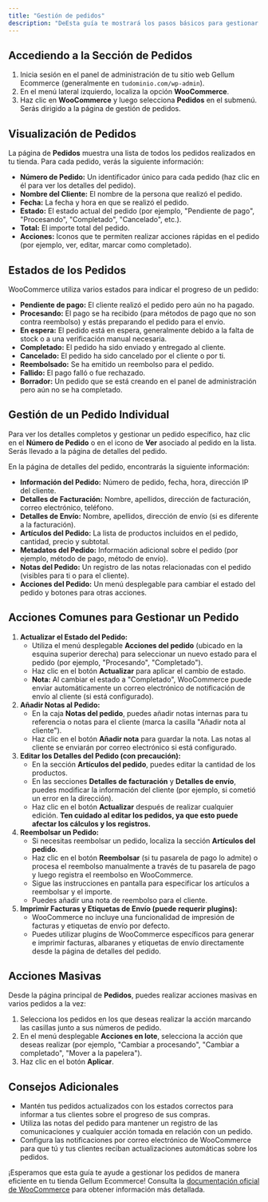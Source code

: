 ```yaml
---
title: "Gestión de pedidos"
description: "DeEsta guía te mostrará los pasos básicos para gestionar los pedidos de tus clientes en tu tienda Gellum Ecommerce, impulsada por WooCommerce.scription of your new file."
---
```


## Accediendo a la Sección de Pedidos

1. Inicia sesión en el panel de administración de tu sitio web Gellum Ecommerce (generalmente en `tudominio.com/wp-admin`).
2. En el menú lateral izquierdo, localiza la opción **WooCommerce**.
3. Haz clic en **WooCommerce** y luego selecciona **Pedidos** en el submenú. Serás dirigido a la página de gestión de pedidos.

## Visualización de Pedidos

La página de **Pedidos** muestra una lista de todos los pedidos realizados en tu tienda. Para cada pedido, verás la siguiente información:

- **Número de Pedido:** Un identificador único para cada pedido (haz clic en él para ver los detalles del pedido).
- **Nombre del Cliente:** El nombre de la persona que realizó el pedido.
- **Fecha:** La fecha y hora en que se realizó el pedido.
- **Estado:** El estado actual del pedido (por ejemplo, "Pendiente de pago", "Procesando", "Completado", "Cancelado", etc.).
- **Total:** El importe total del pedido.
- **Acciones:** Iconos que te permiten realizar acciones rápidas en el pedido (por ejemplo, ver, editar, marcar como completado).

## Estados de los Pedidos

WooCommerce utiliza varios estados para indicar el progreso de un pedido:

- **Pendiente de pago:** El cliente realizó el pedido pero aún no ha pagado.
- **Procesando:** El pago se ha recibido (para métodos de pago que no son contra reembolso) y estás preparando el pedido para el envío.
- **En espera:** El pedido está en espera, generalmente debido a la falta de stock o a una verificación manual necesaria.
- **Completado:** El pedido ha sido enviado y entregado al cliente.
- **Cancelado:** El pedido ha sido cancelado por el cliente o por ti.
- **Reembolsado:** Se ha emitido un reembolso para el pedido.
- **Fallido:** El pago falló o fue rechazado.
- **Borrador:** Un pedido que se está creando en el panel de administración pero aún no se ha completado.

## Gestión de un Pedido Individual

Para ver los detalles completos y gestionar un pedido específico, haz clic en el **Número de Pedido** o en el icono de **Ver** asociado al pedido en la lista. Serás llevado a la página de detalles del pedido.

En la página de detalles del pedido, encontrarás la siguiente información:

- **Información del Pedido:** Número de pedido, fecha, hora, dirección IP del cliente.
- **Detalles de Facturación:** Nombre, apellidos, dirección de facturación, correo electrónico, teléfono.
- **Detalles de Envío:** Nombre, apellidos, dirección de envío (si es diferente a la facturación).
- **Artículos del Pedido:** La lista de productos incluidos en el pedido, cantidad, precio y subtotal.
- **Metadatos del Pedido:** Información adicional sobre el pedido (por ejemplo, método de pago, método de envío).
- **Notas del Pedido:** Un registro de las notas relacionadas con el pedido (visibles para ti o para el cliente).
- **Acciones del Pedido:** Un menú desplegable para cambiar el estado del pedido y botones para otras acciones.

## Acciones Comunes para Gestionar un Pedido

1. **Actualizar el Estado del Pedido:**
   - Utiliza el menú desplegable **Acciones del pedido** (ubicado en la esquina superior derecha) para seleccionar un nuevo estado para el pedido (por ejemplo, "Procesando", "Completado").
   - Haz clic en el botón **Actualizar** para aplicar el cambio de estado.
   - **Nota:** Al cambiar el estado a "Completado", WooCommerce puede enviar automáticamente un correo electrónico de notificación de envío al cliente (si está configurado).
2. **Añadir Notas al Pedido:**
   - En la caja **Notas del pedido**, puedes añadir notas internas para tu referencia o notas para el cliente (marca la casilla "Añadir nota al cliente").
   - Haz clic en el botón **Añadir nota** para guardar la nota. Las notas al cliente se enviarán por correo electrónico si está configurado.
3. **Editar los Detalles del Pedido (con precaución):**
   - En la sección **Artículos del pedido**, puedes editar la cantidad de los productos.
   - En las secciones **Detalles de facturación** y **Detalles de envío**, puedes modificar la información del cliente (por ejemplo, si cometió un error en la dirección).
   - Haz clic en el botón **Actualizar** después de realizar cualquier edición. **Ten cuidado al editar los pedidos, ya que esto puede afectar los cálculos y los registros.**
4. **Reembolsar un Pedido:**
   - Si necesitas reembolsar un pedido, localiza la sección **Artículos del pedido**.
   - Haz clic en el botón **Reembolsar** (si tu pasarela de pago lo admite) o procesa el reembolso manualmente a través de tu pasarela de pago y luego registra el reembolso en WooCommerce.
   - Sigue las instrucciones en pantalla para especificar los artículos a reembolsar y el importe.
   - Puedes añadir una nota de reembolso para el cliente.
5. **Imprimir Facturas y Etiquetas de Envío (puede requerir plugins):**
   - WooCommerce no incluye una funcionalidad de impresión de facturas y etiquetas de envío por defecto.
   - Puedes utilizar plugins de WooCommerce específicos para generar e imprimir facturas, albaranes y etiquetas de envío directamente desde la página de detalles del pedido.

## Acciones Masivas

Desde la página principal de **Pedidos**, puedes realizar acciones masivas en varios pedidos a la vez:

1. Selecciona los pedidos en los que deseas realizar la acción marcando las casillas junto a sus números de pedido.
2. En el menú desplegable **Acciones en lote**, selecciona la acción que deseas realizar (por ejemplo, "Cambiar a procesando", "Cambiar a completado", "Mover a la papelera").
3. Haz clic en el botón **Aplicar**.

## Consejos Adicionales

- Mantén tus pedidos actualizados con los estados correctos para informar a tus clientes sobre el progreso de sus compras.
- Utiliza las notas del pedido para mantener un registro de las comunicaciones y cualquier acción tomada en relación con un pedido.
- Configura las notificaciones por correo electrónico de WooCommerce para que tú y tus clientes reciban actualizaciones automáticas sobre los pedidos.

¡Esperamos que esta guía te ayude a gestionar los pedidos de manera eficiente en tu tienda Gellum Ecommerce\! Consulta la [documentación oficial de WooCommerce](https://woocommerce.com/documentation/) para obtener información más detallada.